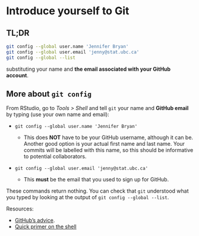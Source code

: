 # Introduce yourself to Git

## TL;DR

``` sh
git config --global user.name 'Jennifer Bryan'
git config --global user.email 'jenny@stat.ubc.ca'
git config --global --list
```

substituting your name and **the email associated with your GitHub account**. 

## More about `git config`

From RStudio, go to *Tools > Shell* and tell `git` your name and **GitHub email** by typing (use your own name and email):

  * `git config --global user.name 'Jennifer Bryan'`
  
    - This does __NOT__ have to be your GitHub username, although it can be. Another good option is your actual first name and last name. Your commits will be labelled with this name, so this should be informative to potential collaborators.

  * `git config --global user.email 'jenny@stat.ubc.ca'`
  
    - This __must__ be the email that you used to sign up for GitHub.

These commands return nothing. You can check that `git` understood what you typed by looking at the output of `git config --global --list`.

Resources:

* [GitHub's advice](https://help.github.com/articles/set-up-git).
* [Quick primer on the shell](http://stat545.com/git09_shell.html)
